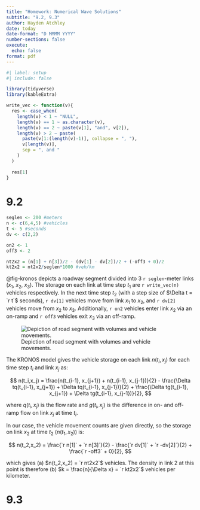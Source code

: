```yaml
---
title: "Homework: Numerical Wave Solutions"
subtitle: "9.2, 9.3"
author: Hayden Atchley
date: today
date-format: "D MMMM YYYY"
number-sections: false
execute: 
  echo: false
format: pdf
---
```


```r
#| label: setup
#| include: false

library(tidyverse)
library(kableExtra)

write_vec <- function(v){
  res <- case_when(
    length(v) < 1 ~ "NULL",
    length(v) == 1 ~ as.character(v),
    length(v) == 2 ~ paste(v[1], "and", v[2]),
    length(v) > 2 ~ paste(
      paste(v[1:(length(v)-1)], collapse = ", "),
      v[length(v)],
      sep = ", and "
    )
  )
  
  res[1]
}
```


# 9.2

```r
seglen <- 200 #meters
n <- c(6,4,5) #vehicles
t <- 5 #seconds
dv <- c(2,2)

on2 <- 1
off3 <- 2

nt2x2 = (n[1] + n[3])/2 - (dv[1] - dv[2])/2 + (-off3 + 0)/2
kt2x2 = nt2x2/seglen*1000 #veh/km
```

@fig-kronos depicts a roadway segment divided into 3 `r seglen`-meter links ($x_1,\ x_2,\ x_3$).
The storage on each link at time step $t_1$ are `r write_vec(n)` vehicles respectively.
In the next time step $t_2$ (with a step size of $\Delta t = `r t`$ seconds), `r dv[1]` vehicles move from link $x_1$ to $x_2$, and `r dv[2]` vehicles move from $x_2$ to $x_3$.
Additionally, `r on2` vehicles enter link $x_2$ via an on-ramp and `r off3` vehicles exit $x_3$ via an off-ramp.

![Depiction of road segment with volumes and vehicle movements.](kronos.png){#fig-kronos}

The KRONOS model gives the vehicle storage on each link $n(t_i,x_j)$ for each time step $t_i$ and link $x_j$ as:

$$
n(t_i,x_j) = \frac{n(t_{i-1}, x_{j+1}) + n(t_{i-1}, x_{j-1})}{2} -
\frac{\Delta tq(t_{i-1}, x_{j+1}) + \Delta tq(t_{i-1}, x_{j-1})}{2} +
\frac{\Delta tg(t_{i-1}, x_{j+1}) + \Delta tg(t_{i-1}, x_{j-1})}{2},
$$

where $q(t_i,x_j)$ is the flow rate and $g(t_i,x_j)$ is the difference in on- and off-ramp flow on link $x_j$ at time $t_i$.

In our case, the vehicle movement counts are given directly, so the storage on link $x_2$ at time $t_2$ ($n(t_1,x_2)$) is:

$$
n(t_2,x_2) = \frac{`r n[1]` + `r n[3]`}{2} -
\frac{`r dv[1]` + `r -dv[2]`}{2} +
\frac{`r -off3` + 0}{2},
$$

which gives (a) $n(t_2,x_2) = `r nt2x2`$ vehicles.
The density in link 2 at this point is therefore (b) $k = \frac{n}{\Delta x} = `r kt2x2`$ vehicles per kilometer.


# 9.3

